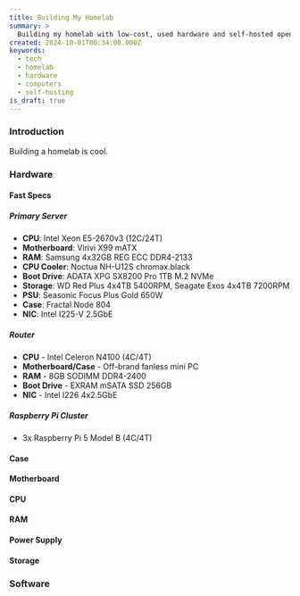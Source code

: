 ```yaml
---
title: Building My Homelab
summary: >
  Building my homelab with low-cost, used hardware and self-hosted open-source software.
created: 2024-10-01T00:34:00.000Z
keywords:
  - tech
  - homelab
  - hardware
  - computers
  - self-hosting
is_draft: true
---
```


### Introduction

Building a homelab is cool.

### Hardware

#### Fast Specs

##### Primary Server

- **CPU**: Intel Xeon E5-2670v3 (12C/24T)
- **Motherboard**: Virivi X99 mATX
- **RAM**: Samsung 4x32GB REG ECC DDR4-2133
- **CPU Cooler**: Noctua NH-U12S chromax.black
- **Boot Drive**: ADATA XPG SX8200 Pro 1TB M.2 NVMe
- **Storage**: WD Red Plus 4x4TB 5400RPM, Seagate Exos 4x4TB 7200RPM
- **PSU**: Seasonic Focus Plus Gold 650W
- **Case**: Fractal Node 804
- **NIC**: Intel I225-V 2.5GbE

##### Router

- **CPU** - Intel Celeron N4100 (4C/4T)
- **Motherboard/Case** - Off-brand fanless mini PC
- **RAM** - 8GB SODIMM DDR4-2400
- **Boot Drive** - EXRAM mSATA SSD 256GB
- **NIC** - Intel I226 4x2.5GbE

##### Raspberry Pi Cluster

- 3x Raspberry Pi 5 Model B (4C/4T)

#### Case

#### Motherboard

#### CPU

#### RAM

#### Power Supply

#### Storage

### Software
